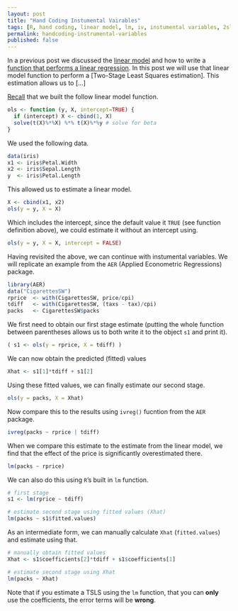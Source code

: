 ```yaml
---
layout: post
title: "Hand Coding Instumental Vairables"
tags: [R, hand coding, linear model, lm, iv, instumental variables, 2sls, tsls]
permalink: handcoding-instrumental-variables
published: false
---
```


In a previous post we discussed the [linear model](/handcoding-lm)
and how to write a [function that performs a linear regression](/handcoding-lm-function).
In this post we will use that linear model function to perform a [Two-Stage Least Squares estimation].
This estimation allows us to [...]

[Recall](/handcoding-lm-function) that we built the follow linear model function.

```r
ols <- function (y, X, intercept=TRUE) {
  if (intercept) X <- cbind(1, X)
  solve(t(X)%*%X) %*% t(X)%*%y # solve for beta
}
```

We used the following data.

```r
data(iris)
x1 <- iris$Petal.Width
x2 <- iris$Sepal.Length
y  <- iris$Petal.Length
```

This allowed us to estimate a linear model.

```r
X <- cbind(x1, x2)
ols(y = y, X = X)
```

Which includes the intercept, since the default value it `TRUE` (see function definition above),
we could estimate it without an intercept using.

```r
ols(y = y, X = X, intercept = FALSE)
```

Having revisited the above, we can continue with instumental variables.
We will replicate an example from the `AER` (Applied Econometric Regressions) package.

```r
library(AER)
data("CigarettesSW")
rprice  <- with(CigarettesSW, price/cpi)
tdiff   <- with(CigarettesSW, (taxs - tax)/cpi)
packs   <- CigarettesSW$packs
```

We first need to obtain our first stage estimate (putting the whole function between parentheses allows us to both write it to the object `s1` and print it).

```r
( s1 <- ols(y = rprice, X = tdiff) )
```

We can now obtain the predicted (fitted) values

```r
Xhat <- s1[1]*tdiff + s1[2]
```

Using these fitted values, we can finally estimate our second stage.

```r
ols(y = packs, X = Xhat)
```

Now compare this to the results using `ivreg()` fucntion from the `AER` package.

```r
ivreg(packs ~ rprice | tdiff)
```

When we compare this estimate to the estimate from the linear model, we find that the effect of the price is significantly overestimated there.

```r
lm(packs ~ rprice)
```

We can also do this using `R`'s built in `lm` function.

```r
# first stage
s1 <- lm(rprice ~ tdiff)

# estimate second stage using fitted values (Xhat)
lm(packs ~ s1$fitted.values)
```

As an intermediate form, we can  manually calculate `Xhat` (`fitted.values`) and estimate using that.

```r
# manually obtain fitted values
Xhat <- s1$coefficients[2]*tdiff + s1$coefficients[1]

# estimate second stage using Xhat
lm(packs ~ Xhat)
```

Note that if you estimate a TSLS using the `lm` function,
that you can **only** use the coefficients,
the error terms will be **wrong**. 
